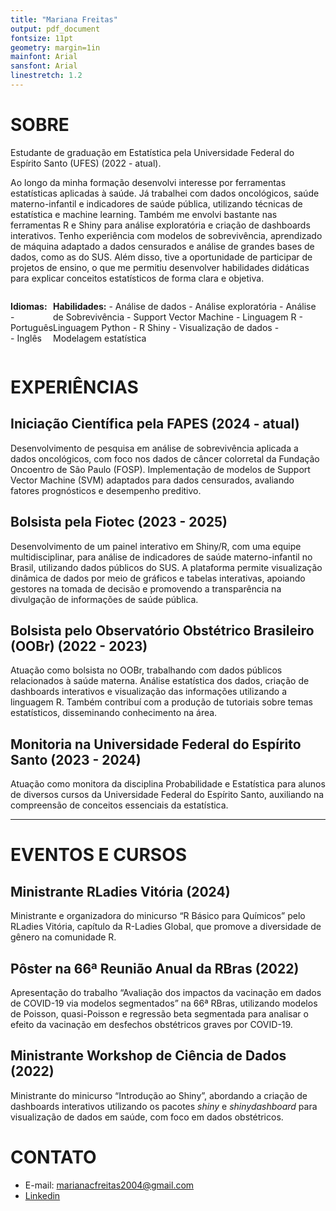 ---
title: "Mariana Freitas"
output: pdf_document
fontsize: 11pt
geometry: margin=1in
mainfont: Arial
sansfont: Arial
linestretch: 1.2
---

# SOBRE

Estudante de graduação em Estatística pela Universidade Federal do Espírito Santo (UFES) (2022 - atual).

Ao longo da minha formação desenvolvi interesse por ferramentas estatísticas aplicadas à saúde. Já trabalhei com dados oncológicos, saúde materno-infantil e indicadores de saúde pública, utilizando técnicas de estatística e machine learning. Também me envolvi bastante nas ferramentas R e Shiny para análise exploratória e criação de dashboards interativos. Tenho experiência com modelos de sobrevivência, aprendizado de máquina adaptado a dados censurados e análise de grandes bases de dados, como as do SUS. Além disso, tive a oportunidade de participar de projetos de ensino, o que me permitiu desenvolver habilidades didáticas para explicar conceitos estatísticos de forma clara e objetiva.

::: {style="display: flex; justify-content: space-between;"}
<div>

**Idiomas:** 
- Português 
- Inglês

</div>

<div>

**Habilidades:** 
- Análise de dados 
- Análise exploratória 
- Análise de Sobrevivência 
- Support Vector Machine 
- Linguagem R 
- Linguagem Python 
- R Shiny 
- Visualização de dados 
- Modelagem estatística

</div>
:::

# EXPERIÊNCIAS

## Iniciação Científica pela FAPES (2024 - atual)

Desenvolvimento de pesquisa em análise de sobrevivência aplicada a dados oncológicos, com foco nos dados de câncer colorretal da Fundação Oncoentro de São Paulo (FOSP). Implementação de modelos de Support Vector Machine (SVM) adaptados para dados censurados, avaliando fatores prognósticos e desempenho preditivo.

## Bolsista pela Fiotec (2023 - 2025)

Desenvolvimento de um painel interativo em Shiny/R, com uma equipe multidisciplinar, para análise de indicadores de saúde materno-infantil no Brasil, utilizando dados públicos do SUS. A plataforma permite visualização dinâmica de dados por meio de gráficos e tabelas interativas, apoiando gestores na tomada de decisão e promovendo a transparência na divulgação de informações de saúde pública.

## Bolsista pelo Observatório Obstétrico Brasileiro (OOBr) (2022 - 2023)

Atuação como bolsista no OOBr, trabalhando com dados públicos relacionados à saúde materna. Análise estatística dos dados, criação de dashboards interativos e visualização das informações utilizando a linguagem R. Também contribuí com a produção de tutoriais sobre temas estatísticos, disseminando conhecimento na área.

## Monitoria na Universidade Federal do Espírito Santo (2023 - 2024)

Atuação como monitora da disciplina Probabilidade e Estatística para alunos de diversos cursos da Universidade Federal do Espírito Santo, auxiliando na compreensão de conceitos essenciais da estatística.

------------------------------------------------------------------------

# EVENTOS E CURSOS

## Ministrante RLadies Vitória (2024)

Ministrante e organizadora do minicurso "R Básico para Químicos" pelo RLadies Vitória, capítulo da R-Ladies Global, que promove a diversidade de gênero na comunidade R.

## Pôster na 66ª Reunião Anual da RBras (2022)

Apresentação do trabalho "Avaliação dos impactos da vacinação em dados de COVID-19 via modelos segmentados" na 66ª RBras, utilizando modelos de Poisson, quasi-Poisson e regressão beta segmentada para analisar o efeito da vacinação em desfechos obstétricos graves por COVID-19.

## Ministrante Workshop de Ciência de Dados (2022)

Ministrante do minicurso "Introdução ao Shiny", abordando a criação de dashboards interativos utilizando os pacotes *shiny* e *shinydashboard* para visualização de dados em saúde, com foco em dados obstétricos.

# CONTATO

- E-mail: [marianacfreitas2004@gmail.com](marianacfreitas2004@gmail.com)
- [Linkedin](https://www.linkedin.com/in/mariana-freitas-680b712b6/)



